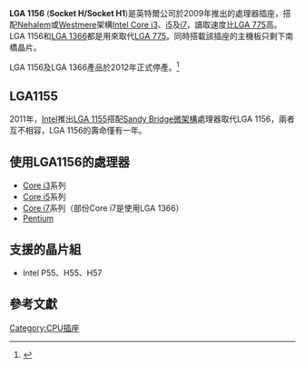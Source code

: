 {{Infobox CPU socket
|name = LGA 1156
|image = [[File:Asus_P7P55-M_LGA_1156.jpg|300px]]
|formfactors = [[覆晶技術|Flip chip]] [[land_grid_array|land grid array]]
|contacts = 1156
|type = [[Land_grid_array|LGA]]
|protocol = Intel DMI
|core bus =
|fsb =
|voltage =
|processors = Intel Core i3/i5/i7 (第一代，不包含i7-9xx)
}}

'''LGA 1156''' ('''Socket H/Socket H1''')是英特爾公司於2009年推出的處理器插座，搭配[[Nehalem|Nehalem]]或[[Westmere|Westmere]]架構[[Intel_Core_i3|Intel Core i3]]、[[Intel_Core_i5|i5]]及[[Intel_Core_i7|i7]]，讀取速度比[[LGA_775|LGA 775]]高。LGA 1156和[[LGA_1366|LGA 1366]]都是用來取代[[LGA_775|LGA 775]]。同時搭載該插座的主機板只剩下南橋晶片。

LGA 1156及LGA 1366產品於2012年正式停產。<ref>{{cite news|author=Shawn Knight|title=Intel to discontinue LGA 1366 and LGA 1156 processors in 2012|url=http://www.techspot.com/news/46589-intel-to-discontinue-lga-1366-and-lga-1156-processors-in-2012.html|accessdate=2014-01-16|newspaper=Tech Spot|date=December 8, 2011, 11:30 AM|archive-date=2018-06-12|archive-url=https://web.archive.org/web/20180612185315/https://www.techspot.com/news/46589-intel-to-discontinue-lga-1366-and-lga-1156-processors-in-2012.html|dead-url=yes}}</ref>

==LGA1155==
2011年，[[Intel|Intel]]推出[[LGA_1155|LGA 1155]]搭配[[Sandy_Bridge微架構|Sandy Bridge微架構]]處理器取代LGA 1156，兩者互不相容，LGA 1156的壽命僅有一年。

== 使用LGA1156的處理器 ==
*[[Core_i3|Core i3]]系列
*[[Core_i5|Core i5]]系列
*[[Core_i7|Core i7]]系列（部份Core i7是使用LGA 1366）
*[[Pentium|Pentium]]

== 支援的晶片組 ==
*Intel P55、H55、H57

== 參考文獻 ==
<div class="references-small">
<references />
</div>

{{Intelsock}}

[[Category:CPU插座|Category:CPU插座]]